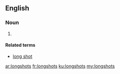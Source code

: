 ==English==

===Noun===
{{head|en|noun plural form}}

# {{plural of|longshot|lang=en}}

====Related terms====
* [[long shot]]

[[ar:longshots]]
[[fr:longshots]]
[[ku:longshots]]
[[my:longshots]]